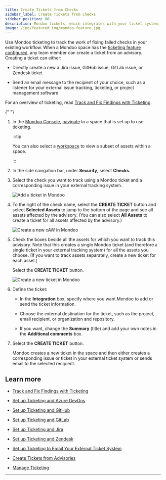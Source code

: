 ```yaml
---
title: Create Tickets from Checks
sidebar_label: Create Tickets from Checks
sidebar_position: 80
description: Mondoo tickets, which integrates with your ticket system, allow you to track remediation of important security findings. Create a ticket from a check to track work on that check within your existing workflow.
image: /img/featured_img/mondoo-feature.jpg
---
```


Use Mondoo ticketing to track the work of fixing failed checks in your existing workflow. When a Mondoo space has the [ticketing feature configured](/platform/ticketing/overview/), any team member can create a ticket from an advisory. Creating a ticket can either:

- Directly create a new a Jira issue, GitHub issue, GitLab issue, or Zendesk ticket

- Send an email message to the recipient of your choice, such as a listener for your external issue tracking, ticketing, or project management software

For an overview of ticketing, read [Track and Fix Findings with Ticketing](/platform/ticketing/overview/).


<Partial />{" "}

1. In the [Mondoo Console](https://console.mondoo.com), [navigate](/platform/start/navigate) to a space that is set up to use ticketing.

   :::tip

   You can also select a [workspace](/platform/start/organize/workspaces/) to view a subset of assets within a space.

   :::

2. In the side navigation bar, under **Security**, select **Checks**.

3. Select the check you want to track using a Mondoo ticket and a corresponding issue in your external tracking system.

   ![Add a ticket in Mondoo](/img/platform/ticketing/check-ticket.png)

4. To the right of the check name, select the **CREATE TICKET** button and select **Selected Assets** to jump to the bottom of the page and see all assets affected by the advisory. (You can also select **All Assets** to create a ticket for all assets affected by the advisory.)

   ![Create a new cAW in Mondoo](/img/platform/ticketing/affected-assets.png)

5. Check the boxes beside all the assets for which you want to track this advisory. Note that this creates a single Mondoo ticket (and therefore a single ticket in your external tracking system) for all the assets you choose. (If you want to track assets separately, create a new ticket for each asset.)

   Select the **CREATE TICKET** button.

   ![Create a new ticket in Mondoo](/img/platform/ticketing/new-ticket-check.png)

6. Define the ticket:

   - In the **Integration** box, specify where you want Mondoo to add or send the ticket information.

   - Choose the external destination for the ticket, such as the project, email recipient, or organization and repository.

   - If you want, change the **Summary** (title) and add your own notes in the **Additional comments** box.

7. Select the **CREATE TICKET** button.

   Mondoo creates a new ticket in the space and then either creates a corresponding issue or ticket in your external ticket system or sends email to the selected recipient.

## Learn more

- [Track and Fix Findings with Ticketing](/platform/ticketing/overview/)

- [Set up Ticketing and Azure DevOps](/platform/ticketing/setup-azuredevops/)

- [Set up Ticketing and GitHub](/platform/ticketing/setup-github/)

- [Set up Ticketing and GitLab](/platform/ticketing/setup-gitlab/)

- [Set up Ticketing and Jira](/platform/ticketing/setup/)

- [Set up Ticketing and Zendesk](/platform/ticketing/setup-zendesk/)

- [Set up Ticketing to Email Your External Ticket System](/platform/ticketing/setup-email)

- [Create Tickets from Advisories](/platform/ticketing/advisories/)

- [Manage Ticketing](/platform/ticketing/manage/)

---
